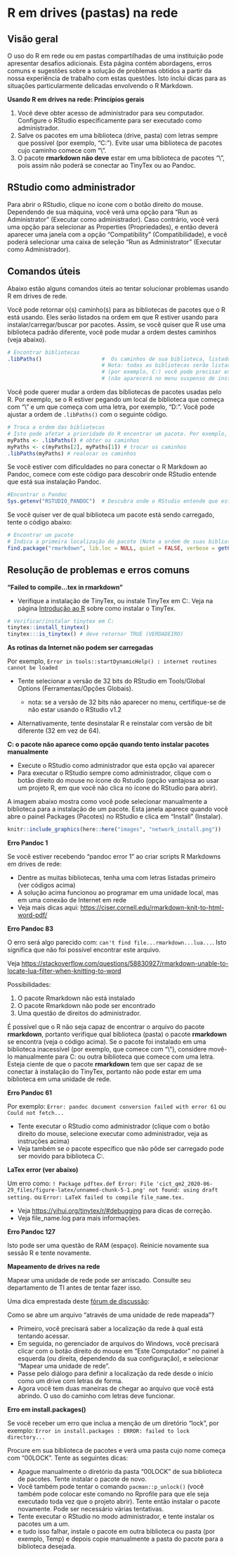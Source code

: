 # R em drives (pastas) na rede {#network-drives}

<!-- ======================================================= -->

## Visão geral

O uso do R em rede ou em pastas compartilhadas de uma instituição pode apresentar desafios adicionais. Esta página contém abordagens, erros comuns e sugestões sobre a solução de problemas obtidos a partir da nossa experiência de trabalho com estas questões. Isto inclui dicas para as situações particularmente delicadas envolvendo o R Markdown.  

**Usando R em drives na rede: Princípios gerais**

1) Você deve obter acesso de administrador para seu computador. Configure o RStudio especificamente para ser executado como administrador.  
2) Salve os pacotes em uma biblioteca (drive, pasta) com letras sempre que possível (por exemplo, "C:"). Evite usar uma biblioteca de pacotes cujo caminho comece com "\\".  
3) O pacote **rmarkdown não deve** estar em uma biblioteca de pacotes "\\", pois assim não poderá se conectar ao TinyTex ou ao Pandoc.  

## RStudio como administrador  

Para abrir o RStudio, clique no ícone com o botão direito do mouse. Dependendo de sua máquina, você verá uma opção para "Run as Administrator" (Executar como administrador). Caso contrário, você verá uma opção para selecionar as Properties (Propriedades), e então deverá aparecer uma janela com a opção "Compatibility" (Compatibilidade), e você poderá selecionar uma caixa de seleção "Run as Administrator" (Executar como Administrador).  

## Comandos úteis

Abaixo estão alguns comandos úteis ao tentar solucionar problemas usando R em drives de rede.  

Você pode retornar o(s) caminho(s) para as bibliotecas de pacotes que o R está usando. Eles serão listados na ordem em que R estiver usando para instalar/carregar/buscar por pacotes. Assim, se você quiser que R use uma biblioteca padrão diferente, você pode mudar a ordem destes caminhos (veja abaixo).

```r
# Encontrar bibliotecas
.libPaths()                   #  Os caminhos de sua biblioteca, listados para que o R instale/selecione.. 
                              # Nota: todas as bibliotecas serão listadas, mas para instalar em algumas 
                              # (por exemplo, C:) você pode precisar executar o RStudio como administrador 
                              # (não aparecerá no menu suspenso de install.packages) 
```

Você pode querer mudar a ordem das bibliotecas de pacotes usadas pelo R. Por exemplo, se o R estiver pegando um local de biblioteca que começa com "\\" e um que começa com uma letra, por exemplo, "D:". Você pode ajustar a ordem de `.libPaths()` com o seguinte código.

```r
# Troca a ordem das bibliotecas
# Isto pode afetar a prioridade do R encontrar um pacote. Por exemplo, você pode querer que sua biblioteca C: seja listada primeiro
myPaths <- .libPaths() # obter os caminhos
myPaths <- c(myPaths[2], myPaths[1]) # trocar os caminhos
.libPaths(myPaths) # realocar os caminhos
```

Se você estiver com dificuldades no para conectar o R Markdown ao Pandoc, comece com este código para descobrir onde RStudio entende que está sua instalação Pandoc. 

```r
#Encontrar o Pandoc
Sys.getenv("RSTUDIO_PANDOC")  # Descubra onde o RStudio entende que está sua instalação Pandoc
```

Se você quiser ver de qual biblioteca um pacote está sendo carregado, tente o código abaixo: 

```r
# Encontrar um pacote
# Indica a primeira localização do pacote (Note a ordem de suas bibliotecas)
find.package("rmarkdown", lib.loc = NULL, quiet = FALSE, verbose = getOption("verbose")) 
```

<!-- ======================================================= -->

## Resolução de problemas e erros comuns

**"Failed to compile...tex in rmarkdown"**

-   Verifique a instalação de TinyTex, ou instale TinyTex em C:. Veja na página [Introdução ao R](#basics) sobre como instalar o TinyTex. 

```r
# Verificar/instalar tinytex em C:
tinytex::install_tinytex()
tinytex:::is_tinytex() # deve retornar TRUE (VERDADEIRO)
```

**As rotinas da Internet não podem ser carregadas**

Por exemplo, `Error in tools::startDynamicHelp() : internet routines cannot be loaded`

-   Tente selecionar a versão de 32 bits do RStudio em Tools/Global Options (Ferramentas/Opções Globais).

    -   nota: se a versão de 32 bits não aparecer no menu, certifique-se de não estar usando o RStudio v1.2

-   Alternativamente, tente desinstalar R e reinstalar com versão de bit diferente (32 em vez de 64).

**C: o pacote não aparece como opção quando tento instalar pacotes manualmente**

- Execute o RStudio como administrador que esta opção vai aparecer  
- Para executar o RStudio sempre como administrador, clique com o botão direito do mouse no ícone do Rstudio (opção vantajosa ao usar um projeto R, em que você não clica no ícone do RStudio para abrir).  

A imagem abaixo mostra como você pode selecionar manualmente a biblioteca para a instalação de um pacote. Esta janela aparece quando você abre o painel Packages (Pacotes) no RStudio e clica em "Install" (Instalar).  

```r
knitr::include_graphics(here::here("images", "network_install.png"))
```

**Erro Pandoc 1**

Se você estiver recebendo "pandoc error 1" ao criar scripts R Markdowns em drives de rede:

-   Dentre as muitas bibliotecas, tenha uma com letras listadas primeiro (ver códigos acima)\
-   A solução acima funcionou ao programar em uma unidade local, mas em uma conexão de Internet em rede\
-   Veja mais dicas aqui: <https://ciser.cornell.edu/rmarkdown-knit-to-html-word-pdf/>

**Erro Pandoc 83**

O erro será algo parecido com:  `can't find file...rmarkdown...lua...`. Isto significa que não foi possível encontrar este arquivo.

Veja <https://stackoverflow.com/questions/58830927/rmarkdown-unable-to-locate-lua-filter-when-knitting-to-word>

Possibilidades:

1)  O pacote Rmarkdown não está instalado\
2)  O pacote Rmarkdown não pode ser encontrado\
3)  Uma questão de direitos do administrador.

É possível que o R não seja capaz de encontrar o arquivo do pacote **rmarkdown**, portanto verifique qual biblioteca (pasta) o pacote **rmarkdown** se encontra (veja o código acima). Se o pacote foi instalado em uma biblioteca inacessível (por exemplo, que comece com "\\"), considere movê-lo manualmente para C: ou outra biblioteca que comece com uma letra. Esteja ciente de que o pacote **rmarkdown** tem que ser capaz de se conectar à instalação do TinyTex, portanto não pode estar em uma biblioteca em uma unidade de rede.

**Erro Pandoc 61**

Por exemplo: `Error: pandoc document conversion failed with error 61` ou `Could not fetch...`

-   Tente executar o RStudio como administrador (clique com o botão direito do mouse, selecione executar como administrador, veja as instruções acima)\
-   Veja também se o pacote específico que não pôde ser carregado pode ser movido para biblioteca C:.

**LaTex error (ver abaixo)**

Um erro como: `! Package pdftex.def Error: File 'cict_qm2_2020-06-29_files/figure-latex/unnamed-chunk-5-1.png' not found: using draft setting.` ou `Error: LaTeX failed to compile file_name.tex.`

-   Veja <https://yihui.org/tinytex/r/#debugging> para dicas de correção.\
-   Veja file_name.log para mais informações.

**Erro Pandoc 127**

Isto pode ser uma questão de RAM (espaço). Reinicie novamente sua sessão R e tente novamente.

**Mapeamento de drives na rede**

Mapear uma unidade de rede pode ser arriscado. Consulte seu departamento de TI antes de tentar fazer isso.

Uma dica emprestada deste [fórum de discussão](https://stackoverflow.com/questions/48161177/r-markdown-openbinaryfile-does-not-exist-no-such-file-or-directory/55616529?noredirect=1#comment97966859_55616529):

Como se abre um arquivo "através de uma unidade de rede mapeada"?

-   Primeiro, você precisará saber a localização da rede à qual está tentando acessar.\
-   Em seguida, no gerenciador de arquivos do Windows, você precisará clicar com o botão direito do mouse em "Este Computador" no painel à esquerda (ou direita, dependendo da sua configuração), e selecionar "Mapear uma unidade de rede".\
-   Passe pelo diálogo para definir a localização da rede desde o início como um drive com letras de forma.\
-   Agora você tem duas maneiras de chegar ao arquivo que você está abrindo. O uso do caminho com letras deve funcionar.

**Erro em install.packages()**

Se você receber um erro que inclua a menção de um diretório "lock", por exemplo: `Error in install.packages : ERROR: failed to lock directory...`

Procure em sua biblioteca de pacotes e verá uma pasta cujo nome começa com "00LOCK". Tente as seguintes dicas:

-   Apague manualmente o diretório da pasta "00LOCK" de sua biblioteca de pacotes. Tente instalar o pacote de novo.\
-   Você também pode tentar o comando `pacman::p_unlock()` (você também pode colocar este comando no Rprofile para que ele seja executado toda vez que o projeto abrir). Tente então instalar o pacote novamente. Pode ser necessário várias tentativas.\
-   Tente executar o RStudio no modo administrador, e tente instalar os pacotes um a um.\
-   e tudo isso falhar, instale o pacote em outra biblioteca ou pasta (por exemplo, Temp) e depois copie manualmente a pasta do pacote para a biblioteca desejada.
